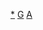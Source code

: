 {{asbox
|image=1196-18-rwth-aachen-hg-von-hendrik-brixius.jpg
|name=Template:Germany-academic-bio-stub
|subject=與[[德國]][[學者]]相關的
|category=德國學者小作品}}<noinclude>
[[Category:德國學者小作品|*]]
[[Category:學者小作品模板|G]]
[[Category:德國人物小作品模板|A]]
</noinclude>